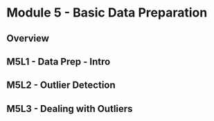# Module 5 - Basic Data Preparation

## Overview

## M5L1 - Data Prep - Intro

## M5L2 - Outlier Detection

## M5L3 - Dealing with Outliers